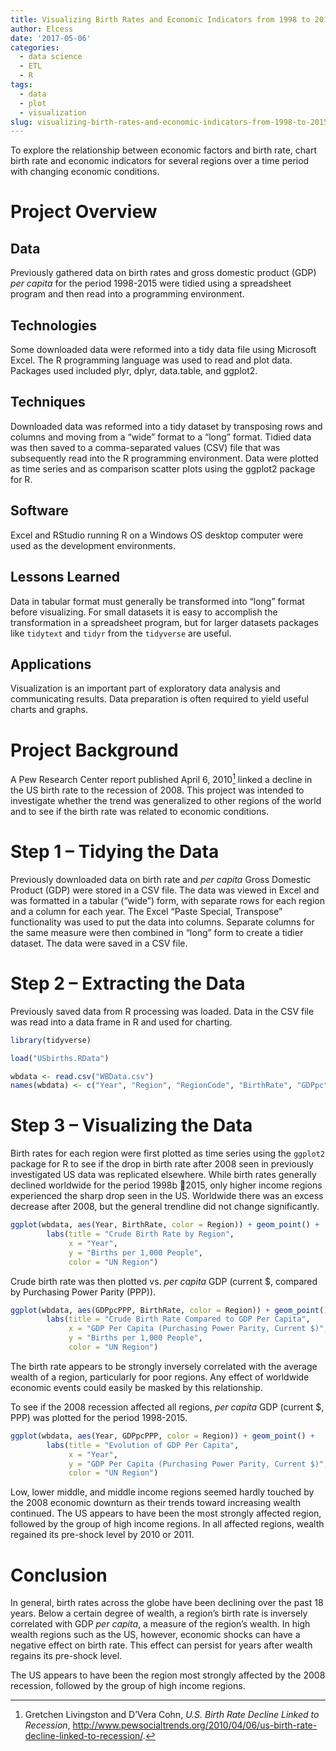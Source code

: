```yaml
---
title: Visualizing Birth Rates and Economic Indicators from 1998 to 2015
author: Elcess
date: '2017-05-06'
categories:
  - data science
  - ETL
  - R
tags:
  - data
  - plot
  - visualization
slug: visualizing-birth-rates-and-economic-indicators-from-1998-to-2015
---
```


To explore the relationship between economic factors and birth rate, chart birth rate and economic indicators for several regions over a time period with changing economic conditions.  


# Project Overview  

## Data  

Previously gathered data on birth rates and gross domestic product (GDP) *per capita* for the period 1998-2015 were tidied using a spreadsheet program and then read into a programming environment.  

## Technologies  

Some downloaded data were reformed into a tidy data file using Microsoft Excel. The R programming language was used to read and plot data. Packages used included plyr, dplyr, data.table, and ggplot2.  

## Techniques  

Downloaded data was reformed into a tidy dataset by transposing rows and columns and moving from a "wide" format to a "long" format. Tidied data was then saved to a comma-separated values (CSV) file that was subsequently read into the R programming environment. Data were plotted as time series and as comparison scatter plots using the ggplot2 package for R.  

## Software  

Excel and RStudio running R on a Windows OS desktop computer were used as the development environments.  

## Lessons Learned  

Data in tabular format must generally be transformed into "long" format before visualizing. For small datasets it is easy to accomplish the transformation in a spreadsheet program, but for larger datasets packages like `tidytext` and `tidyr` from the `tidyverse` are useful.

## Applications  

Visualization is an important part of exploratory data analysis and communicating results. Data preparation is often required to yield useful charts and graphs.  

# Project Background {#Background}  

A Pew Research Center report published April 6, 2010[^1] linked a decline in the US birth rate to the recession of 2008. This project was intended to investigate whether the trend was generalized to other regions of the world and to see if the birth rate was related to economic conditions.  

[^1]: Gretchen Livingston and D'Vera Cohn, *U.S. Birth Rate Decline Linked to Recession*,  <http://www.pewsocialtrends.org/2010/04/06/us-birth-rate-decline-linked-to-recession/>.  

# Step 1 -- Tidying the Data {#Step1}  

Previously downloaded data on birth rate and *per capita* Gross Domestic Product (GDP) were stored in a CSV file. The data was viewed in Excel and was formatted in a tabular ("wide") form, with separate rows for each region and a column for each year. The Excel "Paste Special, Transpose" functionality was used to put the data into columns. Separate columns for the same measure were then combined in "long" form to create a tidier dataset. The data were saved in a CSV file.  

# Step 2 -- Extracting the Data {#Step2}  

Previously saved data from R processing was loaded. Data in the CSV file was read into a data frame in R and used for charting.  

```r
library(tidyverse)

load("USbirths.RData")

wbdata <- read.csv("WBData.csv")
names(wbdata) <- c("Year", "Region", "RegionCode", "BirthRate", "GDPpc", "GDPpcPPP")

```

# Step 3 -- Visualizing the Data {#Step3}  

Birth rates for each region were first plotted as time series using the `ggplot2` package for R to see if the drop in birth rate after 2008 seen in previously investigated US data was replicated elsewhere. While birth rates generally declined worldwide for the period 1998b 2015, only higher income regions experienced the sharp drop seen in the US. Worldwide there was an excess decrease after 2008, but the general trendline did not change significantly.  

```r
ggplot(wbdata, aes(Year, BirthRate, color = Region)) + geom_point() +
        labs(title = "Crude Birth Rate by Region",
             x = "Year",
             y = "Births per 1,000 People",
             color = "UN Region")
```

Crude birth rate was then plotted vs. *per capita* GDP (current $, compared by Purchasing Power Parity (PPP)). 

```r
ggplot(wbdata, aes(GDPpcPPP, BirthRate, color = Region)) + geom_point() +
        labs(title = "Crude Birth Rate Compared to GDP Per Capita",
             x = "GDP Per Capita (Purchasing Power Parity, Current $)",
             y = "Births per 1,000 People",
             color = "UN Region")
```

The birth rate appears to be strongly inversely correlated with the average wealth of a region, particularly for poor regions. Any effect of worldwide economic events could easily be masked by this relationship.  

To see if the 2008 recession affected all regions, *per capita* GDP (current $, PPP) was plotted for the period 1998-2015.  

```r
ggplot(wbdata, aes(Year, GDPpcPPP, color = Region)) + geom_point() +
        labs(title = "Evolution of GDP Per Capita",
             x = "Year",
             y = "GDP Per Capita (Purchasing Power Parity, Current $)",
             color = "UN Region")
```

Low, lower middle, and middle income regions seemed hardly touched by the 2008 economic downturn as their trends toward increasing wealth continued. The US appears to have been the most strongly affected region, followed by the group of high income regions. In all affected regions, wealth regained its pre-shock level by 2010 or 2011.  

# Conclusion {#Conclusion}  

In general, birth rates across the globe have been declining over the past 18 years. Below a certain degree of wealth, a region's birth rate is inversely correlated with GDP *per capita*, a measure of the region's wealth. In high wealth regions such as the US, however, economic shocks can have a negative effect on birth rate. This effect can persist for years after wealth regains its pre-shock level.

The US appears to have been the region most strongly affected by the 2008 recession, followed by the group of high income regions.
